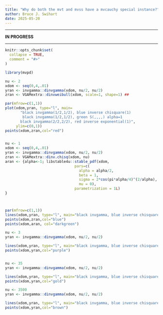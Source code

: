 ```yaml
---
title: "Why do both the mvt and mvss have a mvcauchy special instance?"
author: Bruce J. Swihart
date: 2025-05-20
---
```




___ 

**IN PROGRESS**

---


```r
knitr::opts_chunk$set(
  collapse = TRUE,
  comment = "#>"
)
```

```r
library(mvpd)
```


```r

nu <- 2
xdom <- seq(0,4,.01)
yran <- invgamma::dinvgamma(xdom, nu/2, nu/2)
zran <- VGAMextra::dinvweibull(xdom, scale=1, shape=1) ##

par(mfrow=c(1,1))
plot(xdom,yran, type="l", main=
       "black invgamma(1/2,1/2), blue inverse chisquare(1)
        black invgamma(1/2,1/2), green S(,,,,) alpha=1
       black invgamma(2/2,2/2), red inverse exponential(1)",
     ylim=c(0,1))
points(xdom,zran,col="red")


nu <- 1
xdom <- seq(0,4,.01)
yran <- invgamma::dinvgamma(xdom, nu/2, nu/2)
zran <- VGAMextra::dinv.chisq(xdom, nu)
aran <- {alpha<-1; libstable4u::stable_pdf(xdom,
                                pars=c(
                                  alpha = alpha/2,
                                  beta = 1,
                                  sigma = 2*cos(pi*alpha/4)^(2/alpha),
                                  mu = 0),
                                parametrization = 1L)
}



par(mfrow=c(1,1))
lines(xdom,yran, type="l", main="black invgamma, blue inverse chisquare")
points(xdom,zran,col="blue")
points(xdom,aran, col="darkgreen")

nu <- 3
yran <- invgamma::dinvgamma(xdom, nu/2, nu/2)

lines(xdom,yran, type="l", main="black invgamma, blue inverse chisquare")
points(xdom,yran,col="purple")


nu <- 35
yran <- invgamma::dinvgamma(xdom, nu/2, nu/2)

lines(xdom,yran, type="l", main="black invgamma, blue inverse chisquare")
points(xdom,yran,col="gold")

nu <- 3500
yran <- invgamma::dinvgamma(xdom, nu/2, nu/2)

lines(xdom,yran, type="l", main="black invgamma, blue inverse chisquare")
points(xdom,yran,col="brown")

```
